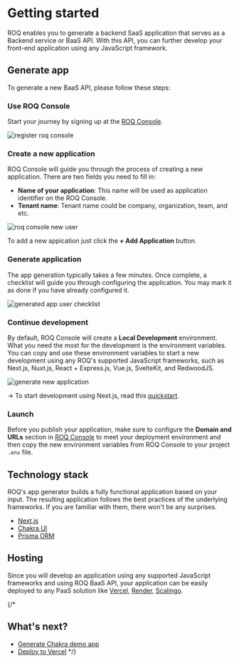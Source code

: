 
# Getting started

ROQ enables you to generate a backend SaaS application that serves as a Backend service or BaaS API. With this API, you can further develop your front-end application using any JavaScript framework.

## Generate app

To generate a new BaaS API, please follow these steps:

<Steps>

### Use ROQ Console

Start your journey by signing up at the [ROQ Console](https://console.roq.tech).

![register roq console](/screenshots/roq-console-register.png)

### Create a new application

ROQ Console will guide you through the process of creating a new application. There are two fields you need to fill in: 

- **Name of your application**: This name will be used as application identifier on the ROQ Console.
- **Tenant name**: Tenant name could be company, organization, team, and etc.

![roq console new user](/screenshots/roq-console-new-user.png)

To add a new appication just click the **+ Add Application** button.

### Generate application

The app generation typically takes a few minutes. Once complete, a checklist will guide you through configuring the application. You may mark it as done if you have already configured it. 

![generated app user checklist](/screenshots/generated-app-user-checklist.png)


### Continue development

By default, ROQ Console will create a **Local Development** environment. What you need the most for the development is the environment variables. You can copy and use these environment variables to start a new development using any ROQ's supported JavaScript frameworks, such as Next.js, Nuxt.js, React + Express.js, Vue.js, SvelteKit, and RedwoodJS.

![generate new application](/screenshots/generate-new-application.png)

→️ To start development using Next.js, read this [quickstart](/next-js).

### Launch

Before you publish your application, make sure to configure the **Domain and URLs** section in [ROQ Console](https://console.roq.tech/) to meet your deployment environment and then copy the new environment variables from ROQ Console to your project `.env` file.

</Steps>

## Technology stack

ROQ's app generator builds a fully functional application based on your input. The resulting application follows the best practices of the
underlying frameworks. If you are familiar with them, there won't be any surprises.

* [Next.js](https://nextjs.org/)
* [Chakra UI](https://chakra-ui.com/)
* [Prisma ORM](https://www.prisma.io/)

## Hosting

Since you will develop an application using any supported JavaScript frameworks and using ROQ BaaS API, your application can be easily deployed to any PaaS solution like [Vercel](https://vercel.com/), [Render](https://render.com/), [Scalingo](https://scalingo.com/).


{/*
## What's next?

- [Generate Chakra demo app](/example-app/chakra-demo-app)
- [Deploy to Vercel](/example-app/deploy-to-vercel)
*/}